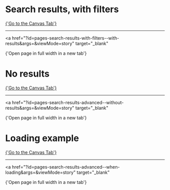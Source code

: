 
<Meta of={SearchResultsFiltersStories} />

# Search results, with filters

<a href="?path=/story/pages-search-results-with-filters--with-results">
  {'Go to the Canvas Tab'}
</a>

---

<a
  href="?id=pages-search-results-with-filters--with-results&args=&viewMode=story"
  target="_blank"
>
  {'Open page in full width in a new tab'}
</a>

<Canvas of={SearchResultsFiltersStories.WithResults} />

# No results

<a href="?path=/story/pages-search-results-advanced--with-results">
  {'Go to the Canvas Tab'}
</a>

---

<a
  href="?id=pages-search-results-advanced--without-results&args=&viewMode=story"
  target="_blank"
>
  {'Open page in full width in a new tab'}
</a>

<Canvas of={SearchResultsFiltersStories.WithoutResults} />

# Loading example

<a href="?path=/story/pages-search-results-advanced--when-loading">
  {'Go to the Canvas Tab'}
</a>

---

<a
  href="?id=pages-search-results-advanced--when-loading&args=&viewMode=story"
  target="_blank"
>
  {'Open page in full width in a new tab'}
</a>

<Canvas of={SearchResultsFiltersStories.WhenLoading} />
